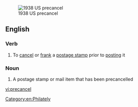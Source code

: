 [[File:Stamp US 1938 2c precancel.jpg|thumb|1938 US precancel]]
==English==

===Verb===
{{en-verb|precancels|'''[[precanceling]]''' or '''[[precancelling]]'''|'''[[precanceled]]''' or '''[[precancelled]]'''}}

# To [[cancel]] or [[frank]] a [[postage stamp]] prior to [[post]]ing it

===Noun===
{{wikipedia}}
{{en-noun}}

# A postage stamp or mail item that has been precancelled

[[Category:en:Philately]]

[[vi:precancel]]